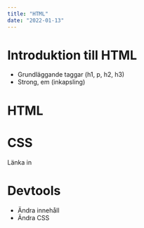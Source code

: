 ```yaml
---
title: "HTML"
date: "2022-01-13"
---
```



# Introduktion till HTML

- Grundläggande taggar (h1, p, h2, h3)
- Strong, em (inkapsling)


# HTML



# CSS

Länka in 


# Devtools
- Ändra innehåll
- Ändra CSS